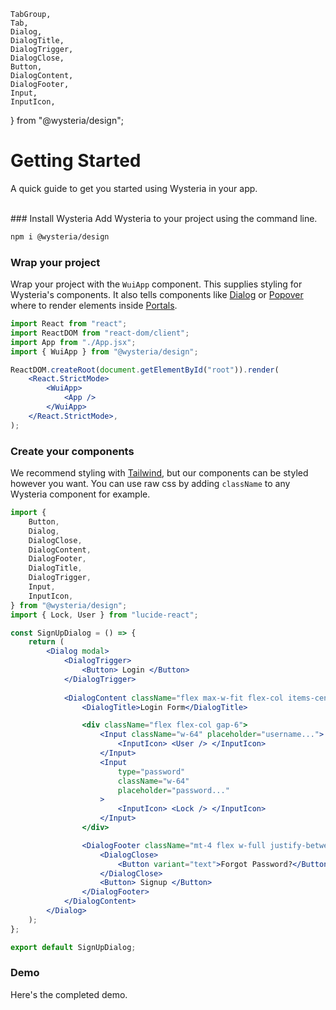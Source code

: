     TabGroup,
    Tab,
    Dialog,
    DialogTitle,
    DialogTrigger,
    DialogClose,
    Button,
    DialogContent,
    DialogFooter,
    Input,
    InputIcon,
} from "@wysteria/design";


# Getting Started

A quick guide to get you started using Wysteria in your app.

<br />

<Steps>
### Install Wysteria
Add Wysteria to your project using the command line.

```bash copy
npm i @wysteria/design
```

### Wrap your project

Wrap your project with the `WuiApp` component. This supplies styling for Wysteria's components. It also tells components like [Dialog](./components/dialog) or [Popover](./components/popover) where to render elements inside [Portals](https://www.radix-ui.com/primitives/docs/utilities/portal).

```jsx filename="main.jsx" {4,8-10}
import React from "react";
import ReactDOM from "react-dom/client";
import App from "./App.jsx";
import { WuiApp } from "@wysteria/design";

ReactDOM.createRoot(document.getElementById("root")).render(
    <React.StrictMode>
        <WuiApp>
            <App />
        </WuiApp>
    </React.StrictMode>,
);
```

### Create your components

We recommend styling with [Tailwind](https://tailwindcss.com/), but our components can be styled however you want. You can use raw css by adding `className` to any Wysteria component for example.

```jsx filename="LoginDialog.jsx"
import {
    Button,
    Dialog,
    DialogClose,
    DialogContent,
    DialogFooter,
    DialogTitle,
    DialogTrigger,
    Input,
    InputIcon,
} from "@wysteria/design";
import { Lock, User } from "lucide-react";

const SignUpDialog = () => {
    return (
        <Dialog modal>
            <DialogTrigger>
                <Button> Login </Button>
            </DialogTrigger>
            
            <DialogContent className="flex max-w-fit flex-col items-center gap-8 p-8">
                <DialogTitle>Login Form</DialogTitle>

                <div className="flex flex-col gap-6">
                    <Input className="w-64" placeholder="username...">
                        <InputIcon> <User /> </InputIcon>
                    </Input>
                    <Input
                        type="password"
                        className="w-64"
                        placeholder="password..."
                    >
                        <InputIcon> <Lock /> </InputIcon>
                    </Input>
                </div>

                <DialogFooter className="mt-4 flex w-full justify-between">
                    <DialogClose>
                        <Button variant="text">Forgot Password?</Button>
                    </DialogClose>
                    <Button> Signup </Button>
                </DialogFooter>
            </DialogContent>
        </Dialog>
    );
};

export default SignUpDialog;
```

</Steps>

### Demo

Here's the completed demo.

<ComponentPreview>
    <Dialog modal>
        <DialogTrigger>
            <Button> Login </Button>
        </DialogTrigger>
        <DialogContent className="flex max-w-fit flex-col items-center gap-8 p-8">
            <DialogTitle>Login Form</DialogTitle>
            <div className="flex flex-col gap-6">
                <Input className="w-64" placeholder="username...">
                    <InputIcon>
                        <User />
                    </InputIcon>
                </Input>

                <Input
                    type="password"
                    className="w-64"
                    placeholder="password..."
                >
                    <InputIcon>
                        <Lock />
                    </InputIcon>
                </Input>
            </div>

            <DialogFooter className="mt-4 flex w-full justify-between">
                <DialogClose>
                    <Button variant="text">Forgot Password?</Button>
                </DialogClose>
                <Button> Signup </Button>
            </DialogFooter>
        </DialogContent>
    </Dialog>

</ComponentPreview>
